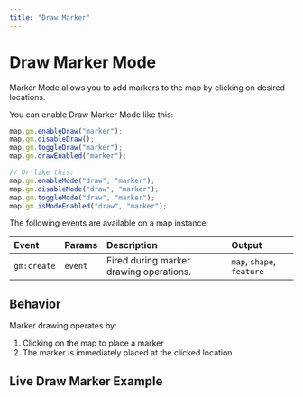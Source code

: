 ```yaml
---
title: "Draw Marker"
---
```


# Draw Marker Mode

Marker Mode allows you to add markers to the map by clicking on desired locations.

You can enable Draw Marker Mode like this:

```js
map.gm.enableDraw("marker");
map.gm.disableDraw();
map.gm.toggleDraw("marker");
map.gm.drawEnabled("marker");

// Or like this:
map.gm.enableMode("draw", "marker");
map.gm.disableMode("draw", "marker");
map.gm.toggleMode("draw", "marker");
map.gm.isModeEnabled("draw", "marker");
```

The following events are available on a map instance:

| Event       | Params  | Description                             | Output                    |
| :---------- | :------ | :-------------------------------------- | :------------------------ |
| `gm:create` | `event` | Fired during marker drawing operations. | `map`, `shape`, `feature` |

## Behavior

Marker drawing operates by:

1. Clicking on the map to place a marker
2. The marker is immediately placed at the clicked location

## Live Draw Marker Example


<BrowserOnlyGmMap gmOptions={drawMarkerOptions} />
